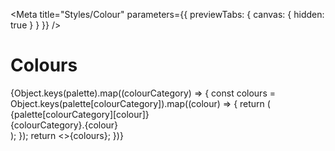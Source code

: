 
<Meta
	title="Styles/Colour"
	parameters={{ previewTabs: { canvas: { hidden: true } } }}
/>

# Colours

<div className="colours">
	{Object.keys(palette).map((colourCategory) => {
		const colours = Object.keys(palette[colourCategory]).map((colour) => {
			return (
				<div className="colours__row">
					<div className="colours__value">
						<div
							className="colours__value__swatch"
							style={{
								'background-color':
									palette[colourCategory][colour],
							}}
						/>
						<span>{palette[colourCategory][colour]}</span>
					</div>
					<span>
						{colourCategory}.{colour}
					</span>
				</div>
			);
		});
		return <>{colours}</>;
	})}
</div>
